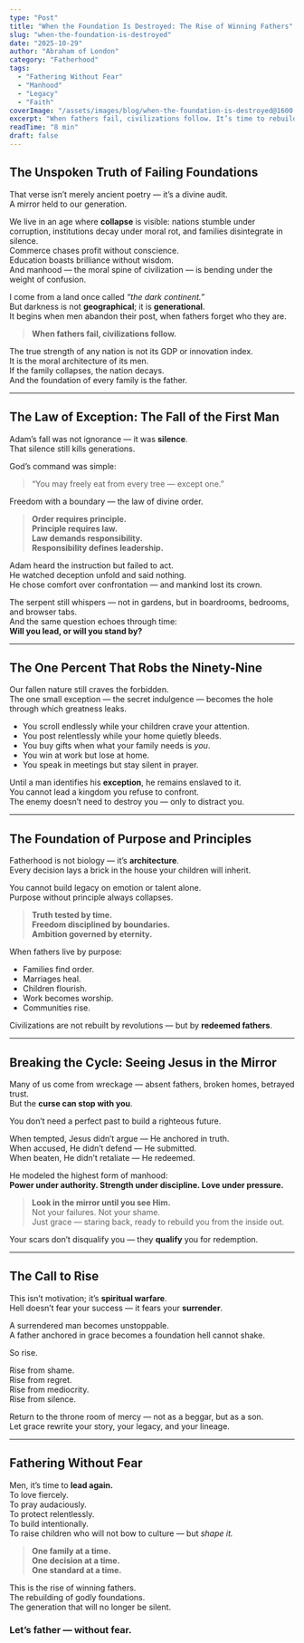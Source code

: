 ```yaml
---
type: "Post"
title: "When the Foundation Is Destroyed: The Rise of Winning Fathers"
slug: "when-the-foundation-is-destroyed"
date: "2025-10-29"
author: "Abraham of London"
category: "Fatherhood"
tags: 
  - "Fathering Without Fear"
  - "Manhood"
  - "Legacy"
  - "Faith"
coverImage: "/assets/images/blog/when-the-foundation-is-destroyed@1600.jpg"
excerpt: "When fathers fail, civilizations follow. It’s time to rebuild the foundations of family, faith, and leadership."
readTime: "8 min"
draft: false
---
```


## The Unspoken Truth of Failing Foundations

That verse isn’t merely ancient poetry — it’s a divine audit.  
A mirror held to our generation.  

We live in an age where **collapse** is visible: nations stumble under corruption, institutions decay under moral rot, and families disintegrate in silence.  
Commerce chases profit without conscience.  
Education boasts brilliance without wisdom.  
And manhood — the moral spine of civilization — is bending under the weight of confusion.

I come from a land once called *“the dark continent.”*  
But darkness is not **geographical**; it is **generational**.  
It begins when men abandon their post, when fathers forget who they are.  

> **When fathers fail, civilizations follow.**

The true strength of any nation is not its GDP or innovation index.  
It is the moral architecture of its men.  
If the family collapses, the nation decays.  
And the foundation of every family is the father.

---

## The Law of Exception: The Fall of the First Man

Adam’s fall was not ignorance — it was **silence**.  
That silence still kills generations.

God’s command was simple:  
> “You may freely eat from every tree — except one.”

Freedom with a boundary — the law of divine order.  

> **Order requires principle.**  
> **Principle requires law.**  
> **Law demands responsibility.**  
> **Responsibility defines leadership.**

Adam heard the instruction but failed to act.  
He watched deception unfold and said nothing.  
He chose comfort over confrontation — and mankind lost its crown.

The serpent still whispers — not in gardens, but in boardrooms, bedrooms, and browser tabs.  
And the same question echoes through time:  
**Will you lead, or will you stand by?**

---

## The One Percent That Robs the Ninety-Nine

Our fallen nature still craves the forbidden.  
The one small exception — the secret indulgence — becomes the hole through which greatness leaks.

- You scroll endlessly while your children crave your attention.  
- You post relentlessly while your home quietly bleeds.  
- You buy gifts when what your family needs is *you*.  
- You win at work but lose at home.  
- You speak in meetings but stay silent in prayer.

Until a man identifies his **exception**, he remains enslaved to it.  
You cannot lead a kingdom you refuse to confront.  
The enemy doesn’t need to destroy you — only to distract you.

---

## The Foundation of Purpose and Principles

Fatherhood is not biology — it’s **architecture**.  
Every decision lays a brick in the house your children will inherit.  

You cannot build legacy on emotion or talent alone.  
Purpose without principle always collapses.  

> **Truth tested by time.**  
> **Freedom disciplined by boundaries.**  
> **Ambition governed by eternity.**

When fathers live by purpose:

- Families find order.  
- Marriages heal.  
- Children flourish.  
- Work becomes worship.  
- Communities rise.

Civilizations are not rebuilt by revolutions — but by **redeemed fathers**.

---

## Breaking the Cycle: Seeing Jesus in the Mirror

Many of us come from wreckage — absent fathers, broken homes, betrayed trust.  
But the **curse can stop with you**.

You don’t need a perfect past to build a righteous future.  

When tempted, Jesus didn’t argue — He anchored in truth.  
When accused, He didn’t defend — He submitted.  
When beaten, He didn’t retaliate — He redeemed.  

He modeled the highest form of manhood:  
**Power under authority. Strength under discipline. Love under pressure.**

> **Look in the mirror until you see Him.**  
> Not your failures. Not your shame.  
> Just grace — staring back, ready to rebuild you from the inside out.

Your scars don’t disqualify you — they **qualify** you for redemption.

---

## The Call to Rise

This isn’t motivation; it’s **spiritual warfare**.  
Hell doesn’t fear your success — it fears your **surrender**.  

A surrendered man becomes unstoppable.  
A father anchored in grace becomes a foundation hell cannot shake.

So rise.

Rise from shame.  
Rise from regret.  
Rise from mediocrity.  
Rise from silence.  

Return to the throne room of mercy — not as a beggar, but as a son.  
Let grace rewrite your story, your legacy, and your lineage.

---

## Fathering Without Fear

Men, it’s time to **lead again.**  
To love fiercely.  
To pray audaciously.  
To protect relentlessly.  
To build intentionally.  
To raise children who will not bow to culture — but *shape it.*

> **One family at a time.  
> One decision at a time.  
> One standard at a time.**

This is the rise of winning fathers.  
The rebuilding of godly foundations.  
The generation that will no longer be silent.

<div className="text-center mt-12">
  <h3 className="text-2xl font-semibold text-softGold">Let’s father — without fear.</h3>
</div>
